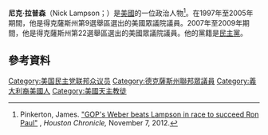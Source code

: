 '''尼克·拉普森'''（Nick Lampson；{{bd|1945年|2月14日}}）是[[美國|美國]]的一位政治人物<ref>Pinkerton, James. [http://www.chron.com/news/politics/article/GOP-s-Weber-beats-Lampson-in-race-to-succeed-Ron-4014605.php "GOP's Weber beats Lampson in race to succeed Ron Paul"] {{Wayback|url=http://www.chron.com/news/politics/article/GOP-s-Weber-beats-Lampson-in-race-to-succeed-Ron-4014605.php |date=20151231223422 }}, ''Houston Chronicle,'' November 7, 2012.</ref>。在1997年至2005年期間，他是得克薩斯州第9選舉區選出的美國眾議院議員。2007年至2009年期間，他是得克薩斯州第22選舉區選出的美國眾議院議員。他的黨籍是[[民主黨_(美國)|民主黨]]。
== 參考資料 ==
{{reflist}}

{{DEFAULTSORT: Lampson, Nick}}
[[Category:美国民主党联邦众议员|Category:美国民主党联邦众议员]]
[[Category:德克薩斯州聯邦眾議員|Category:德克薩斯州聯邦眾議員]]
[[Category:義大利裔美國人|Category:義大利裔美國人]]
[[Category:美國天主教徒|Category:美國天主教徒]]